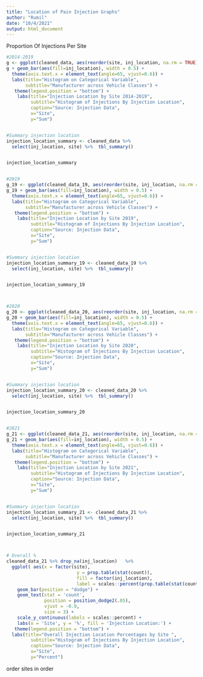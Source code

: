 ```yaml
---
title: "Location of Pain Injection Graphs"
author: "Rumil"
date: "10/4/2021"
output: html_document
---
```


Proportion Of Injections Per Site
```r

#2014-2019
g <- ggplot(cleaned_data, aes(reorder(site, inj_location, na.rm = TRUE)))
g + geom_bar(aes(fill=inj_location), width = 0.5) + 
  theme(axis.text.x = element_text(angle=65, vjust=0.6)) + 
  labs(title="Histogram on Categorical Variable", 
       subtitle="Manufacturer across Vehicle Classes") +
   theme(legend.position = "bottom") + 
    labs(title="Injection Location by Site 2014-2019", 
         subtitle="Histogram of Injections By Injection Location",
         caption="Source: Injection Data",
         x="Site",
         y="Sum")


#Summary injection location
injection_location_summary <- cleaned_data %>% 
  select(inj_location, site) %>%  tbl_summary()


injection_location_summary


#2019
g_19 <- ggplot(cleaned_data_19, aes(reorder(site, inj_location, na.rm = TRUE)))
g_19 + geom_bar(aes(fill=inj_location), width = 0.5) + 
  theme(axis.text.x = element_text(angle=65, vjust=0.6)) + 
  labs(title="Histogram on Categorical Variable", 
       subtitle="Manufacturer across Vehicle Classes") +
   theme(legend.position = "bottom") + 
    labs(title="Injection Location by Site 2019", 
         subtitle="Histogram of Injections By Injection Location",
         caption="Source: Injection Data",
         x="Site",
         y="Sum")


#Summary injection location
injection_location_summary_19 <- cleaned_data_19 %>% 
  select(inj_location, site) %>%  tbl_summary()


injection_location_summary_19



#2020
g_20 <- ggplot(cleaned_data_20, aes(reorder(site, inj_location, na.rm = TRUE)))
g_20 + geom_bar(aes(fill=inj_location), width = 0.5) + 
  theme(axis.text.x = element_text(angle=65, vjust=0.6)) + 
  labs(title="Histogram on Categorical Variable", 
       subtitle="Manufacturer across Vehicle Classes") +
   theme(legend.position = "bottom") + 
    labs(title="Injection Location by Site 2020", 
         subtitle="Histogram of Injections By Injection Location",
         caption="Source: Injection Data",
         x="Site",
         y="Sum")


#Summary injection location
injection_location_summary_20 <- cleaned_data_20 %>% 
  select(inj_location, site) %>%  tbl_summary()


injection_location_summary_20


#2021
g_21 <- ggplot(cleaned_data_21, aes(reorder(site, inj_location, na.rm = TRUE)))
g_21 + geom_bar(aes(fill=inj_location), width = 0.5) + 
  theme(axis.text.x = element_text(angle=65, vjust=0.6)) + 
  labs(title="Histogram on Categorical Variable", 
       subtitle="Manufacturer across Vehicle Classes") +
   theme(legend.position = "bottom") + 
    labs(title="Injection Location by Site 2021", 
         subtitle="Histogram of Injections By Injection Location",
         caption="Source: Injection Data",
         x="Site",
         y="Sum")


#Summary injection location
injection_location_summary_21 <- cleaned_data_21 %>% 
  select(inj_location, site) %>%  tbl_summary()


injection_location_summary_21



# Overall %
cleaned_data_21 %>% drop_na(inj_location)   %>% 
  ggplot( aes(x = factor(site), 
                          y = prop.table(stat(count)), 
                          fill = factor(inj_location), 
                          label = scales::percent(prop.table(stat(count))))) +
    geom_bar(position = "dodge") + 
    geom_text(stat = 'count',
              position = position_dodge2(.05), 
              vjust = -0.9, 
              size = 3) + 
    scale_y_continuous(labels = scales::percent) + 
    labs(x = 'Site', y = '%', fill = 'Injection Location:') +
   theme(legend.position = "bottom") +
  labs(title="Overall Injection Location Percentages by Site ", 
         subtitle="Histogram of Injections By Injection Location",
         caption="Source: Injection Data",
         x="Site",
         y="Percent")
```

order sites in order



